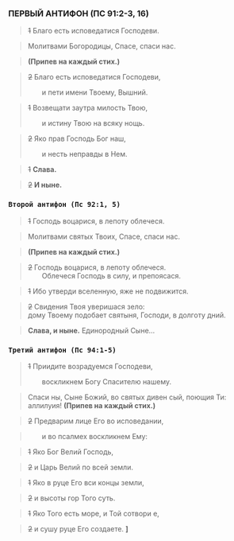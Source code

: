 ### ПЕРВЫЙ АНТИФОН (ПС 91:2-3, 16)

> ~~1~~ Благо есть исповедатися Господеви.

> Молитвами Богородицы, Спасе, спаси нас.

> **(Припев на каждый стих.)**

> ~~2~~ Благо есть исповедатися Господеви, 
>
> &emsp;&emsp;и пети имени Твоему, Вышний.

> ~~1~~ Возвещати заутра милость Твою,
>
> &emsp;&emsp;и истину Твою на всяку нощь.

> ~~2~~ Яко прав Господь Бог наш,
>
> &emsp;&emsp;и несть неправды в Нем.

> ~~1~~ **Слава.**

> ~~2~~ **И ныне.**

### `Второй антифон (Пс 92:1, 5)`

> ~~1~~ Господь воцарися, в лепоту облечеся.

> Молитвами святых Твоих, Спасе, спаси нас.

> **(Припев на каждый стих.)**

> ~~2~~ Господь воцарися, в лепоту облечеся.  
> &emsp;&emsp;Облечеся Господь в силу, и препоясася.

> ~~1~~ Ибо утверди вселенную, яже не подвижится.

> ~~2~~ Свидения Твоя уверишася зело:  
> дому Твоему подобает святыня, Господи, в долготу дний.

> **Слава, и ныне.** Единородный Сыне…

### `Третий антифон (Пс 94:1-5)`

> ~~1~~ Приидите возрадуемся Господеви,
>
> &emsp;&emsp;воскликнем Богу Спасителю нашему.

> Спаси ны, Сыне Божий, во святых дивен сый, поющия Ти: аллилуия! **(Припев на каждый стих.)**

> ~~2~~ Предварим лице Его во исповедании,

> &emsp;&emsp;и во псалмех воскликнем Ему:

> ~~1~~ Яко Бог Велий Господь,

> ~~2~~ и Царь Велий по всей земли.

> ~~1~~ Яко в руце Его вси концы земли,

> ~~2~~ и высоты гор Того суть.

> ~~1~~ Яко Того есть море, и Той сотвори е,

> ~~2~~ и сушу руце Его создаете. **<b>]</b>**
